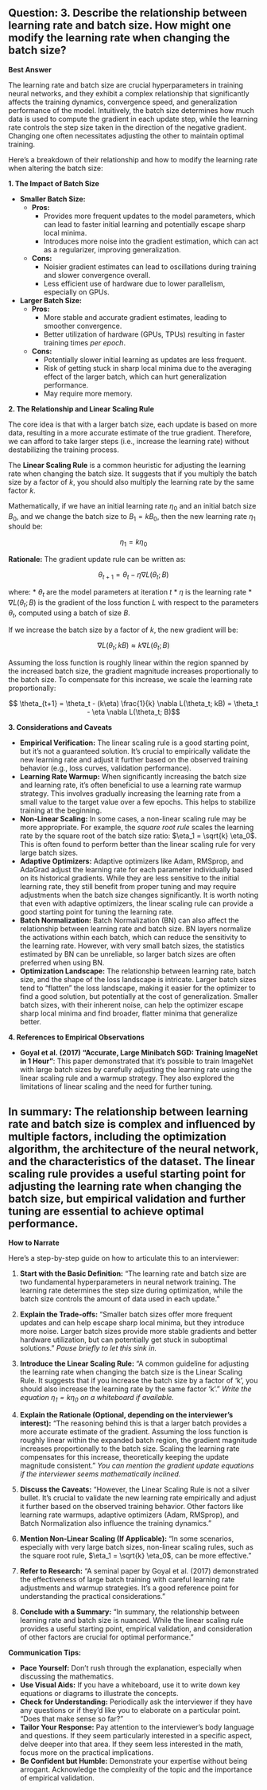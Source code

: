 ## Question: 3. Describe the relationship between learning rate and batch size. How might one modify the learning rate when changing the batch size?

**Best Answer**

The learning rate and batch size are crucial hyperparameters in training neural networks, and they exhibit a complex relationship that significantly affects the training dynamics, convergence speed, and generalization performance of the model.  Intuitively, the batch size determines how much data is used to compute the gradient in each update step, while the learning rate controls the step size taken in the direction of the negative gradient. Changing one often necessitates adjusting the other to maintain optimal training.

Here's a breakdown of their relationship and how to modify the learning rate when altering the batch size:

**1. The Impact of Batch Size**

*   **Smaller Batch Size:**
    *   **Pros:**
        *   Provides more frequent updates to the model parameters, which can lead to faster initial learning and potentially escape sharp local minima.
        *   Introduces more noise into the gradient estimation, which can act as a regularizer, improving generalization.
    *   **Cons:**
        *   Noisier gradient estimates can lead to oscillations during training and slower convergence overall.
        *   Less efficient use of hardware due to lower parallelism, especially on GPUs.
*   **Larger Batch Size:**
    *   **Pros:**
        *   More stable and accurate gradient estimates, leading to smoother convergence.
        *   Better utilization of hardware (GPUs, TPUs) resulting in faster training times *per epoch*.
    *   **Cons:**
        *   Potentially slower initial learning as updates are less frequent.
        *   Risk of getting stuck in sharp local minima due to the averaging effect of the larger batch, which can hurt generalization performance.
        *   May require more memory.

**2. The Relationship and Linear Scaling Rule**

The core idea is that with a larger batch size, each update is based on more data, resulting in a more accurate estimate of the true gradient. Therefore, we can afford to take larger steps (i.e., increase the learning rate) without destabilizing the training process.

The **Linear Scaling Rule** is a common heuristic for adjusting the learning rate when changing the batch size.  It suggests that if you multiply the batch size by a factor of $k$, you should also multiply the learning rate by the same factor $k$.

Mathematically, if we have an initial learning rate $\eta_0$ and an initial batch size $B_0$, and we change the batch size to $B_1 = kB_0$, then the new learning rate $\eta_1$ should be:

$$\eta_1 = k\eta_0$$

**Rationale:**
The gradient update rule can be written as:

$$\theta_{t+1} = \theta_t - \eta \nabla L(\theta_t; B)$$

where:
* $\theta_t$ are the model parameters at iteration $t$
* $\eta$ is the learning rate
* $\nabla L(\theta_t; B)$ is the gradient of the loss function $L$ with respect to the parameters $\theta_t$, computed using a batch of size $B$.

If we increase the batch size by a factor of $k$, the new gradient will be:

$$\nabla L(\theta_t; kB) \approx k \nabla L(\theta_t; B)$$

Assuming the loss function is roughly linear within the region spanned by the increased batch size, the gradient magnitude increases proportionally to the batch size. To compensate for this increase, we scale the learning rate proportionally:

$$ \theta_{t+1} = \theta_t - (k\eta) \frac{1}{k} \nabla L(\theta_t; kB) = \theta_t - \eta \nabla L(\theta_t; B)$$

**3. Considerations and Caveats**

*   **Empirical Verification:** The linear scaling rule is a good starting point, but it's not a guaranteed solution.  It's crucial to empirically validate the new learning rate and adjust it further based on the observed training behavior (e.g., loss curves, validation performance).
*   **Learning Rate Warmup:** When significantly increasing the batch size and learning rate, it's often beneficial to use a learning rate warmup strategy. This involves gradually increasing the learning rate from a small value to the target value over a few epochs.  This helps to stabilize training at the beginning.
*   **Non-Linear Scaling:** In some cases, a non-linear scaling rule may be more appropriate.  For example, the *square root rule* scales the learning rate by the square root of the batch size ratio: $\eta_1 = \sqrt{k} \eta_0$.  This is often found to perform better than the linear scaling rule for very large batch sizes.
*   **Adaptive Optimizers:** Adaptive optimizers like Adam, RMSprop, and AdaGrad adjust the learning rate for each parameter individually based on its historical gradients. While they are less sensitive to the initial learning rate, they still benefit from proper tuning and may require adjustments when the batch size changes significantly. It is worth noting that even with adaptive optimizers, the linear scaling rule can provide a good starting point for tuning the learning rate.
*   **Batch Normalization:** Batch Normalization (BN) can also affect the relationship between learning rate and batch size.  BN layers normalize the activations within each batch, which can reduce the sensitivity to the learning rate.  However, with very small batch sizes, the statistics estimated by BN can be unreliable, so larger batch sizes are often preferred when using BN.
*   **Optimization Landscape:**  The relationship between learning rate, batch size, and the shape of the loss landscape is intricate.  Larger batch sizes tend to "flatten" the loss landscape, making it easier for the optimizer to find a good solution, but potentially at the cost of generalization. Smaller batch sizes, with their inherent noise, can help the optimizer escape sharp local minima and find broader, flatter minima that generalize better.

**4. References to Empirical Observations**

*   **Goyal et al. (2017) "Accurate, Large Minibatch SGD: Training ImageNet in 1 Hour"**: This paper demonstrated that it's possible to train ImageNet with large batch sizes by carefully adjusting the learning rate using the linear scaling rule and a warmup strategy.  They also explored the limitations of linear scaling and the need for further tuning.

**In summary:** The relationship between learning rate and batch size is complex and influenced by multiple factors, including the optimization algorithm, the architecture of the neural network, and the characteristics of the dataset. The linear scaling rule provides a useful starting point for adjusting the learning rate when changing the batch size, but empirical validation and further tuning are essential to achieve optimal performance.
---

**How to Narrate**

Here's a step-by-step guide on how to articulate this to an interviewer:

1.  **Start with the Basic Definition:** "The learning rate and batch size are two fundamental hyperparameters in neural network training. The learning rate determines the step size during optimization, while the batch size controls the amount of data used in each update."

2.  **Explain the Trade-offs:**  "Smaller batch sizes offer more frequent updates and can help escape sharp local minima, but they introduce more noise.  Larger batch sizes provide more stable gradients and better hardware utilization, but can potentially get stuck in suboptimal solutions." *Pause briefly to let this sink in.*

3.  **Introduce the Linear Scaling Rule:** "A common guideline for adjusting the learning rate when changing the batch size is the Linear Scaling Rule. It suggests that if you increase the batch size by a factor of 'k', you should also increase the learning rate by the same factor 'k'."  *Write the equation $\eta_1 = k\eta_0$ on a whiteboard if available.*

4.  **Explain the Rationale (Optional, depending on the interviewer's interest):** "The reasoning behind this is that a larger batch provides a more accurate estimate of the gradient. Assuming the loss function is roughly linear within the expanded batch region, the gradient magnitude increases proportionally to the batch size. Scaling the learning rate compensates for this increase, theoretically keeping the update magnitude consistent."  *You can mention the gradient update equations if the interviewer seems mathematically inclined.*

5.  **Discuss the Caveats:** "However, the Linear Scaling Rule is not a silver bullet. It's crucial to validate the new learning rate empirically and adjust it further based on the observed training behavior. Other factors like learning rate warmups, adaptive optimizers (Adam, RMSprop), and Batch Normalization also influence the training dynamics."

6.  **Mention Non-Linear Scaling (If Applicable):** "In some scenarios, especially with very large batch sizes, non-linear scaling rules, such as the square root rule, $\eta_1 = \sqrt{k} \eta_0$, can be more effective."

7.  **Refer to Research:** "A seminal paper by Goyal et al. (2017) demonstrated the effectiveness of large batch training with careful learning rate adjustments and warmup strategies. It's a good reference point for understanding the practical considerations."

8.  **Conclude with a Summary:** "In summary, the relationship between learning rate and batch size is nuanced. While the linear scaling rule provides a useful starting point, empirical validation, and consideration of other factors are crucial for optimal performance."

**Communication Tips:**

*   **Pace Yourself:**  Don't rush through the explanation, especially when discussing the mathematics.
*   **Use Visual Aids:** If you have a whiteboard, use it to write down key equations or diagrams to illustrate the concepts.
*   **Check for Understanding:** Periodically ask the interviewer if they have any questions or if they'd like you to elaborate on a particular point.  "Does that make sense so far?"
*   **Tailor Your Response:**  Pay attention to the interviewer's body language and questions. If they seem particularly interested in a specific aspect, delve deeper into that area.  If they seem less interested in the math, focus more on the practical implications.
*   **Be Confident but Humble:**  Demonstrate your expertise without being arrogant. Acknowledge the complexity of the topic and the importance of empirical validation.